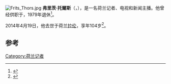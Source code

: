 [[File:Frits_Thors.jpg|thumb]]
'''弗里茨·托爾斯'''（{{lang-nl|'''Alexander Frederik Paul''' "'''Frits'''" '''Thors'''}}，{{bd|1909年|9月13日|2014年|4月19日|catIdx=Thors}}），是一名荷兰记者、电视和新闻主播。他曾经供职于{{link-en|荷兰全国公营广播电视机构|Nederlandse Omroep Stichting}}，1979年退休<ref>{{Cite web|url=http://www.beeldengeluidwiki.nl/index.php/Frits_Thors|title=Frits Thors biography|work=beeldengeluidwiki.nl|accessdate=10 February 2014|language=nl|archive-date=2016-04-16|archive-url=https://web.archive.org/web/20160416155851/http://beeldengeluidwiki.nl/index.php/Frits_Thors|dead-url=no}}</ref>。

2014年4月19日，他去世于荷兰[[拉伦|拉伦]]，享年104岁<ref>{{Cite web|url=http://www.deredactie.be/cm/vrtnieuws/cultuur%2Ben%2Bmedia/media/140420_frtisthors|title=Nederlandse nieuwsanker Frits Thors (104) overleden|first=Ludwig|last=De Wolf|publisher=''[[De_Redactie|De Redactie]]''|date=20 April 2014|accessdate=21 April 2014|language=nl|archive-date=2014-04-25|archive-url=https://web.archive.org/web/20140425130737/http://www.deredactie.be/cm/vrtnieuws/cultuur%2Ben%2Bmedia/media/140420_frtisthors|dead-url=no}}</ref>。

==参考==
{{Reflist}}

{{Commonscat|Frits Thors|弗里茨·托爾斯}}

{{DEFAULTSORT:Thors, Frits}}
[[Category:荷兰记者|Category:荷兰记者]]